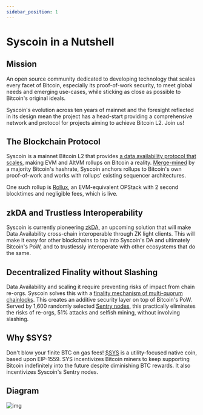 ```yaml
---
sidebar_position: 1
---
```

# Syscoin in a Nutshell

## Mission

An open source community dedicated to developing technology that scales every facet of Bitcoin, especially its proof-of-work security, to meet global needs and emerging use-cases, while sticking as close as possible to Bitcoin's original ideals.

Syscoin's evolution across ten years of mainnet and the foresight reflected in its design mean the project has a head-start providing a comprehensive network and protocol for projects aiming to achieve Bitcoin L2. Join us!

## The Blockchain Protocol

Syscoin is a mainnet Bitcoin L2 that provides [a data availability protocol that scales](/docs/tech/poda), making EVM and AltVM rollups on Bitcoin a reality. [Merge-mined](/docs/tech/merged-mining) by a majority Bitcoin's hashrate, Syscoin anchors rollups to Bitcoin's own proof-of-work and works with rollups’ existing sequencer architectures. 

One such rollup is [Rollux](https://rollux.com), an EVM-equivalent OPStack with 2 second blocktimes and negligible fees, which is live.

## zkDA and Trustless Interoperability

Syscoin is currently pioneering [zkDA](https://syscoin.org/news/introducing-zkda), an upcoming solution that will make Data Availability cross-chain interoperable through ZK light clients. This will make it easy for other blockchains to tap into Syscoin's DA and ultimately Bitcoin's PoW, and to trustlessly interoperate with other ecosystems that do the same.

## Decentralized Finality without Slashing

Data Availability and scaling it require preventing risks of impact from chain re-orgs. Syscoin solves this with a [finality mechanism of multi-quorum chainlocks](/docs/tech/finality). This creates an additive security layer on top of Bitcoin's PoW. Served by 1,600 randomly selected [Sentry nodes](/docs/tech/sentrynodes), this practically eliminates the risks of re-orgs, 51% attacks and selfish mining, without involving slashing.

## Why $SYS?

Don't blow your finite BTC on gas fees! [$SYS](https://syscoin.org/get-sys) is a utility-focused native coin, based upon EIP-1559. SYS incentivizes Bitcoin miners to keep supporting Bitcoin indefinitely into the future despite diminishing BTC rewards. It also incentivizes Syscoin's Sentry nodes.

## Diagram

![img](../../images/diagram_SyscoinOverallDesign.png)
